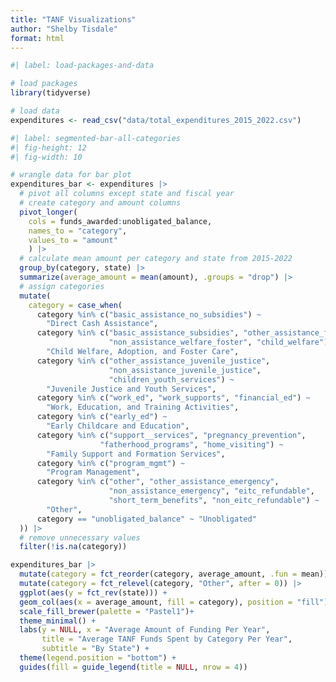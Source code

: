 ```yaml
---
title: "TANF Visualizations"
author: "Shelby Tisdale"
format: html
---
```


```r
#| label: load-packages-and-data

# load packages
library(tidyverse)

# load data
expenditures <- read_csv("data/total_expenditures_2015_2022.csv")
```

```r
#| label: segmented-bar-all-categories
#| fig-height: 12
#| fig-width: 10

# wrangle data for bar plot
expenditures_bar <- expenditures |>
  # pivot all columns except state and fiscal year
  # create category and amount columns
  pivot_longer(
    cols = funds_awarded:unobligated_balance,
    names_to = "category",
    values_to = "amount"
    ) |>
  # calculate mean amount per category and state from 2015-2022
  group_by(category, state) |>
  summarize(average_amount = mean(amount), .groups = "drop") |>
  # assign categories
  mutate(
    category = case_when(
      category %in% c("basic_assistance_no_subsidies") ~
        "Direct Cash Assistance",
      category %in% c("basic_assistance_subsidies", "other_assistance_foster",
                      "non_assistance_welfare_foster", "child_welfare") ~
        "Child Welfare, Adoption, and Foster Care",
      category %in% c("other_assistance_juvenile_justice",
                      "non_assistance_juvenile_justice",
                      "children_youth_services") ~
        "Juvenile Justice and Youth Services",
      category %in% c("work_ed", "work_supports", "financial_ed") ~
        "Work, Education, and Training Activities",
      category %in% c("early_ed") ~
        "Early Childcare and Education",
      category %in% c("support__services", "pregnancy_prevention",
                    "fatherhood_programs", "home_visiting") ~
        "Family Support and Formation Services",
      category %in% c("program_mgmt") ~
        "Program Management",
      category %in% c("other", "other_assistance_emergency",
                      "non_assistance_emergency", "eitc_refundable",
                      "short_term_benefits", "non_eitc_refundable") ~
        "Other",
      category == "unobligated_balance" ~ "Unobligated"
  )) |>
  # remove unnecessary values
  filter(!is.na(category))

expenditures_bar |>
  mutate(category = fct_reorder(category, average_amount, .fun = mean)) |>
  mutate(category = fct_relevel(category, "Other", after = 0)) |>
  ggplot(aes(y = fct_rev(state))) +
  geom_col(aes(x = average_amount, fill = category), position = "fill") +
  scale_fill_brewer(palette = "Pastel1")+
  theme_minimal() +
  labs(y = NULL, x = "Average Amount of Funding Per Year",
       title = "Average TANF Funds Spent by Category Per Year",
       subtitle = "By State") +
  theme(legend.position = "bottom") +
  guides(fill = guide_legend(title = NULL, nrow = 4))

```

